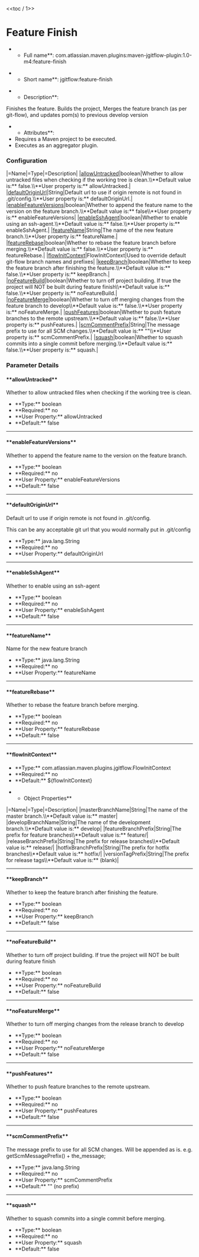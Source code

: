 <<toc / 1>>
= Feature Finish =
**Full name**: com.atlassian.maven.plugins:maven-jgitflow-plugin:1.0-m4:feature-finish

**Short name**: jgitflow:feature-finish

**Description**:
Finishes the feature. Builds the project, Merges the feature branch (as per git-flow), and updates pom(s) to previous develop version

**Attributes**:
* Requires a Maven project to be executed.
* Executes as an aggregator plugin.

=== Configuration ===
|=Name|=Type|=Description|
|[[goals/feature-finish#!allowuntracked|allowUntracked]]|boolean|Whether to allow untracked files when checking if the working tree is clean.\\**Default value is:** false.\\**User property is:** allowUntracked.|
|[[goals/feature-finish#!defaultoriginurl|defaultOriginUrl]]|String|Default url to use if origin remote is not found in .git/config.\\**User property is:** defaultOriginUrl.|
|[[goals/feature-finish#!enablefeatureversions|enableFeatureVersions]]|boolean|Whether to append the feature name to the version on the feature branch.\\**Default value is:** false\\**User property is:** enableFeatureVersions|
|[[goals/feature-finish#!enablesshagent|enableSshAgent]]|boolean|Whether to enable using an ssh-agent.\\**Default value is:** false.\\**User property is:** enableSshAgent.|
|[[goals/feature-finish#!featurename|featureName]]|String|The name of the new feature branch.\\**User property is:** featureName.|
|[[goals/feature-finish#!featurerebase|featureRebase]]|boolean|Whether to rebase the feature branch before merging.\\**Default value is:** false.\\**User property is:** featureRebase.|
|[[goals/feature-finish#!flowinitcontext|flowInitContext]]|FlowInitContext|Used to override default git-flow branch names and prefixes|
|[[goals/feature-finish#!keepbranch|keepBranch]]|boolean|Whether to keep the feature branch after finishing the feature.\\**Default value is:** false.\\**User property is:** keepBranch.|
|[[goals/feature-finish#!nofeaturebuild|noFeatureBuild]]|boolean|Whether to turn off project building. If true the project will NOT be built during feature finish\\**Default value is:** false.\\**User property is:** noFeatureBuild.|
|[[goals/feature-finish#!nofeaturemerge|noFeatureMerge]]|boolean|Whether to turn off merging changes from the feature branch to develop\\**Default value is:** false.\\**User property is:** noFeatureMerge.|
|[[goals/feature-finish#!pushfeatures|pushFeatures]]|boolean|Whether to push feature branches to the remote upstream.\\**Default value is:** false.\\**User property is:** pushFeatures.|
|[[goals/feature-finish#!scmcommentprefix|scmCommentPrefix]]|String|The message prefix to use for all SCM changes.\\**Default value is:** ""\\**User property is:** scmCommentPrefix.|
|[[goals/feature-finish#!squash|squash]]|boolean|Whether to squash commits into a single commit before merging.\\**Default value is:** false.\\**User property is:** squash.|

=== Parameter Details ===
==== **allowUntracked** ====
Whether to allow untracked files when checking if the working tree is clean.
* **Type:** boolean
* **Required:** no
* **User Property:** allowUntracked
* **Default:** false
----
==== **enableFeatureVersions** ====
Whether to append the feature name to the version on the feature branch.
* **Type:** boolean
* **Required:** no
* **User Property:** enableFeatureVersions
* **Default:** false
----
==== **defaultOriginUrl** ====
Default url to use if origin remote is not found in .git/config.

This can be any acceptable git url that you would normally put in .git/config

* **Type:** java.lang.String
* **Required:** no
* **User Property:** defaultOriginUrl
----
==== **enableSshAgent** ====
Whether to enable using an ssh-agent
* **Type:** boolean
* **Required:** no
* **User Property:** enableSshAgent
* **Default:** false
----
==== **featureName** ====
Name for the new feature branch
* **Type:** java.lang.String
* **Required:** no
* **User Property:** featureName
----
==== **featureRebase** ====
Whether to rebase the feature branch before merging.
* **Type:** boolean
* **Required:** no
* **User Property:** featureRebase
* **Default:** false
----
==== **flowInitContext** ====
* **Type:** com.atlassian.maven.plugins.jgitflow.FlowInitContext
* **Required:** no
* **Default:** ${flowInitContext}

**Object Properties**
|=Name|=Type|=Description|
|masterBranchName|String|The name of the master branch.\\**Default value is:** master|
|developBranchName|String|The name of the development branch.\\**Default value is:** develop|
|featureBranchPrefix|String|The prefix for feature branches\\**Default value is:** feature/|
|releaseBranchPrefix|String|The prefix for release branches\\**Default value is:** release/|
|hotfixBranchPrefix|String|The prefix for hotfix branches\\**Default value is:** hotfix/|
|versionTagPrefix|String|The prefix for release tags\\**Default value is:** (blank)|
----
==== **keepBranch** ====
Whether to keep the feature branch after finishing the feature.
* **Type:** boolean
* **Required:** no
* **User Property:** keepBranch
* **Default:** false
----
==== **noFeatureBuild** ====
Whether to turn off project building. If true the project will NOT be built during feature finish
* **Type:** boolean
* **Required:** no
* **User Property:** noFeatureBuild
* **Default:** false
----
==== **noFeatureMerge** ====
Whether to turn off merging changes from the release branch to develop
* **Type:** boolean
* **Required:** no
* **User Property:** noFeatureMerge
* **Default:** false
----
==== **pushFeatures** ====
Whether to push feature branches to the remote upstream.
* **Type:** boolean
* **Required:** no
* **User Property:** pushFeatures
* **Default:** false
----
==== **scmCommentPrefix** ====
The message prefix to use for all SCM changes.
Will be appended as is. e.g. getScmMessagePrefix() + the_message;

* **Type:** java.lang.String
* **Required:** no
* **User Property:** scmCommentPrefix
* **Default:** "" (no prefix)
----
==== **squash** ====
Whether to squash commits into a single commit before merging.
* **Type:** boolean
* **Required:** no
* **User Property:** squash
* **Default:** false
